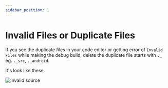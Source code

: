 ```yaml
---
sidebar_position: 1
---
```


# Invalid Files or Duplicate Files

If you see the duplicate files in your code editor or getting error of `Invalid Files` while making the debug build, delete the duplicate file starts with `._` eg. `._src`, `._android`.

It's look like these.

![invalid source](./source-folder.png)
